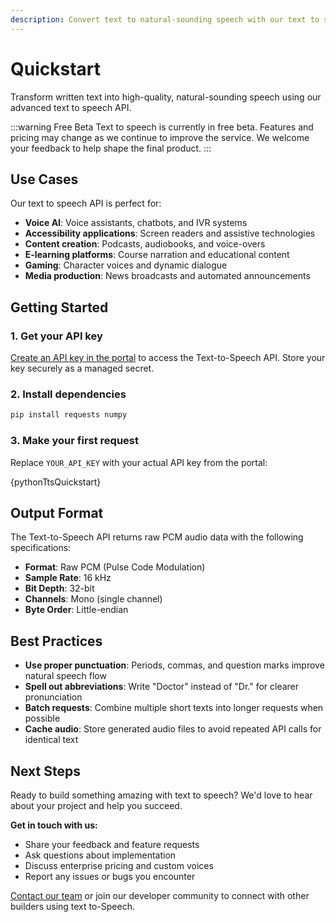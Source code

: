 ```yaml
---
description: Convert text to natural-sounding speech with our text to speech API.
---
```




# Quickstart

Transform written text into high-quality, natural-sounding speech using our advanced text to speech API.

:::warning Free Beta
Text to speech is currently in free beta. Features and pricing may change as we continue to improve the service. We welcome your feedback to help shape the final product.
:::

## Use Cases

Our text to speech API is perfect for:

- **Voice AI**: Voice assistants, chatbots, and IVR systems
- **Accessibility applications**: Screen readers and assistive technologies
- **Content creation**: Podcasts, audiobooks, and voice-overs
- **E-learning platforms**: Course narration and educational content
- **Gaming**: Character voices and dynamic dialogue
- **Media production**: News broadcasts and automated announcements

## Getting Started

### 1. Get your API key

[Create an API key in the portal](https://portal.speechmatics.com/settings/api-keys) to access the Text-to-Speech API. Store your key securely as a managed secret.

### 2. Install dependencies

```bash
pip install requests numpy
```

### 3. Make your first request

Replace `YOUR_API_KEY` with your actual API key from the portal:

<CodeBlock language="python">
  {pythonTtsQuickstart}
</CodeBlock>

## Output Format

The Text-to-Speech API returns raw PCM audio data with the following specifications:

- **Format**: Raw PCM (Pulse Code Modulation)
- **Sample Rate**: 16 kHz
- **Bit Depth**: 32-bit
- **Channels**: Mono (single channel)
- **Byte Order**: Little-endian

## Best Practices

- **Use proper punctuation**: Periods, commas, and question marks improve natural speech flow
- **Spell out abbreviations**: Write "Doctor" instead of "Dr." for clearer pronunciation
- **Batch requests**: Combine multiple short texts into longer requests when possible
- **Cache audio**: Store generated audio files to avoid repeated API calls for identical text

## Next Steps

Ready to build something amazing with text to speech? We'd love to hear about your project and help you succeed.

**Get in touch with us:**
- Share your feedback and feature requests
- Ask questions about implementation
- Discuss enterprise pricing and custom voices
- Report any issues or bugs you encounter

[Contact our team](https://support.speechmatics.com) or join our developer community to connect with other builders using text to-Speech.
